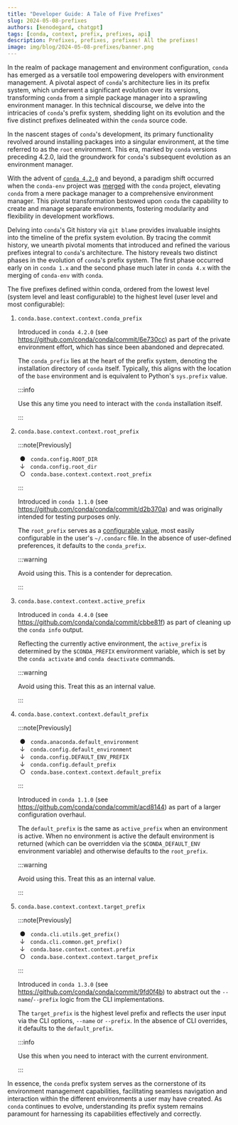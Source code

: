 ```yaml
---
title: "Developer Guide: A Tale of Five Prefixes"
slug: 2024-05-08-prefixes
authors: [kenodegard, chatgpt]
tags: [conda, context, prefix, prefixes, api]
description: Prefixes, prefixes, prefixes! All the prefixes!
image: img/blog/2024-05-08-prefixes/banner.png
---
```


[conda-env-pr]: https://github.com/conda/conda/pull/2950
[conda-4.2.0]: https://github.com/conda/conda/releases/tag/4.2.0
[condarc]: https://docs.conda.io/projects/conda/en/stable/user-guide/configuration/use-condarc.html

In the realm of package management and environment configuration, `conda` has
emerged as a versatile tool empowering developers with environment management. A
pivotal aspect of `conda`'s architecture lies in its prefix system, which
underwent a significant evolution over its versions, transforming `conda` from a
simple package manager into a sprawling environment manager. In this technical
discourse, we delve into the intricacies of `conda`'s prefix system, shedding
light on its evolution and the five distinct prefixes delineated within the
`conda` source code.

In the nascent stages of `conda`'s development, its primary functionality
revolved around installing packages into a singular environment, at the time
referred to as the `root` environment. This era, marked by `conda` versions
preceding 4.2.0, laid the groundwork for `conda`'s subsequent evolution as an
environment manager.

With the advent of [`conda 4.2.0`][conda-4.2.0] and beyond, a paradigm shift
occurred when the `conda-env` project was [merged][conda-env-pr] with the
`conda` project, elevating `conda` from a mere package manager to a
comprehensive environment manager. This pivotal transformation bestowed upon
`conda` the capability to create and manage separate environments, fostering
modularity and flexibility in development workflows.

Delving into `conda`'s Git history via `git blame` provides invaluable insights
into the timeline of the prefix system evolution. By tracing the commit history,
we unearth pivotal moments that introduced and refined the various prefixes
integral to `conda`'s architecture. The history reveals two distinct phases in
the evolution of `conda`'s prefix system. The first phase occurred early on in
`conda 1.x` and the second phase much later in `conda 4.x` with the merging of
`conda-env` with `conda`.

The five prefixes defined within conda, ordered from the lowest level (system
level and least configurable) to the highest level (user level and most
configurable):

1. `conda.base.context.context.conda_prefix`

   Introduced in `conda 4.2.0` (see https://github.com/conda/conda/commit/6e730cc)
   as part of the private environment effort, which has since been abandoned and
   deprecated.

   The `conda_prefix` lies at the heart of the prefix system, denoting the
   installation directory of `conda` itself. Typically, this aligns with the
   location of the `base` environment and is equivalent to Python's `sys.prefix`
   value.

   :::info

   Use this any time you need to interact with the `conda` installation itself.

   :::

2. `conda.base.context.context.root_prefix`

   :::note[Previously]

   &nbsp;●&nbsp;&nbsp;&nbsp;`conda.config.ROOT_DIR`\
   &nbsp;↓&nbsp;&nbsp;&nbsp;`conda.config.root_dir`\
   &nbsp;○&nbsp;&nbsp;&nbsp;`conda.base.context.context.root_prefix`

   :::

   Introduced in `conda 1.1.0` (see https://github.com/conda/conda/commit/d2b370a)
   and was originally intended for testing purposes only.

   The `root_prefix` serves as a [configurable value][condarc], most easily
   configurable in the user's `~/.condarc` file. In the absence of user-defined
   preferences, it defaults to the `conda_prefix`.

   :::warning

   Avoid using this. This is a contender for deprecation.

   :::

3. `conda.base.context.context.active_prefix`

   Introduced in `conda 4.4.0` (see https://github.com/conda/conda/commit/cbbe81f)
   as part of cleaning up the `conda info` output.

   Reflecting the currently active environment, the `active_prefix` is determined
   by the `$CONDA_PREFIX` environment variable, which is set by the `conda activate`
   and `conda deactivate` commands.

   :::warning

   Avoid using this. Treat this as an internal value.

   :::

4. `conda.base.context.context.default_prefix`

   :::note[Previously]

   &nbsp;●&nbsp;&nbsp;&nbsp;`conda.anaconda.default_environment`\
   &nbsp;↓&nbsp;&nbsp;&nbsp;`conda.config.default_environment`\
   &nbsp;↓&nbsp;&nbsp;&nbsp;`conda.config.DEFAULT_ENV_PREFIX`\
   &nbsp;↓&nbsp;&nbsp;&nbsp;`conda.config.default_prefix`\
   &nbsp;○&nbsp;&nbsp;&nbsp;`conda.base.context.context.default_prefix`

   :::

   Introduced in `conda 1.1.0` (see https://github.com/conda/conda/commit/acd8144)
   as part of a larger configuration overhaul.

   The `default_prefix` is the same as `active_prefix` when an environment is
   active. When no environment is active the default environment is returned
   (which can be overridden via the `$CONDA_DEFAULT_ENV` environment variable)
   and otherwise defaults to the `root_prefix`.

   :::warning

   Avoid using this. Treat this as an internal value.

   :::

5. `conda.base.context.context.target_prefix`

   :::note[Previously]

   &nbsp;●&nbsp;&nbsp;&nbsp;`conda.cli.utils.get_prefix()`\
   &nbsp;↓&nbsp;&nbsp;&nbsp;`conda.cli.common.get_prefix()`\
   &nbsp;↓&nbsp;&nbsp;&nbsp;`conda.base.context.context.prefix`\
   &nbsp;○&nbsp;&nbsp;&nbsp;`conda.base.context.context.target_prefix`

   :::

   Introduced in `conda 1.3.0` (see https://github.com/conda/conda/commit/9fd0f4b)
   to abstract out the `--name`/`--prefix` logic from the CLI implementations.

   The `target_prefix` is the highest level prefix and reflects the user input
   via the CLI options, `--name` or `--prefix`. In the absence of CLI overrides,
   it defaults to the `default_prefix`.

   :::info

   Use this when you need to interact with the current environment.

   :::

In essence, the `conda` prefix system serves as the cornerstone of its environment
management capabilities, facilitating seamless navigation and interaction within
the different environments a user may have created. As `conda` continues to
evolve, understanding its prefix system remains paramount for harnessing its
capabilities effectively and correctly.
